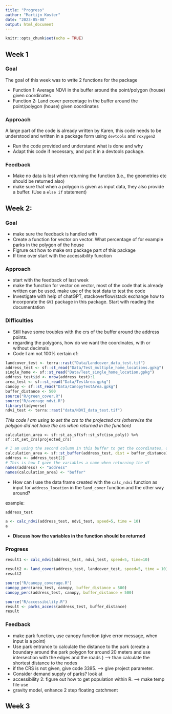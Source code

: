 ```yaml
---
title: "Progress"
author: "Martijn Koster"
date: "2023-05-08"
output: html_document
---
```


```r
knitr::opts_chunk$set(echo = TRUE)
```

## Week 1

### Goal

The goal of this week was to write 2 functions for the package

* Function 1: Average NDVI in the buffer around the point/polygon (house) given coordinates 
* Function 2: Land cover percentage in the buffer around the point/polygon (house) given coordinates

### Approach

A large part of the code is already written by Karen, this code needs to be understood and written in a package form using `devtools` and `roxygen2`

* Run the code provided and understand what is done and why
* Adapt this code if necessary, and put it in a devtools package. 

### Feedback

* Make no data is lost when returning the function (i.e., the geometries etc should be returned also)
* make sure that when a polygon is given as input data, they also provide a buffer. (Use a `else if` statement)


## Week 2: 

### Goal

* make sure the feedback is handled with
* Create a function for vector on vector. What percentage of for example parks in the polygon of the house
* Figrure out how to make `GVI` package part of this package
* If time over start with the accessibility function

### Approach

* start with the feedback of last week
* make the function for vector on vector, most of the code that is already written can be used. make use of the test data to test the code
* Investigate with help of chatGPT, stackoverflow/stack exchange how to incorporate the `GVI` package in this package. Start with reading the documentation

### Difficulties

* Still have some troubles with the crs of the buffer around the address points. 
* regarding the polygons, how do we want the coordinates, with or without decimals
* Code I am not 100% certain of: 
```r
landcover_test <- terra::rast("Data/Landcover_data_test.tif")
address_test <- sf::st_read("Data/Test_multiple_home_locations.gpkg")
single_home <- sf::st_read("Data/Test_single_home_location.gpkg")
address_test$id <- nrow(address_test):1
area_test <- sf::st_read("Data/TestArea.gpkg")
canopy <- sf::st_read("Data/CanopyTestArea.gpkg")
buffer_distance <- 500
source("R/green_cover.R")
source("R/average_ndvi.R")
library(tidyverse)
ndvi_test <- terra::rast("data/NDVI_data_test.tif")


```

*This code I am using to set the crs to the projected crs (otherwise the polygon did not have the crs when returned in the function)*

`calculation_area <- sf::st_as_sf(sf::st_sfc(iso_poly)) %>% sf::st_set_crs(projected_crs)`

```r

# I am using the second column in this buffer to get the coordinates, otherwise I would get the ID as well.
calculation_area <- sf::st_buffer(address_test, dist = buffer_distance)[2]
address <- address_test[2]
# This is how I gave the variables a name when returning the df
names(address) <- "address"
names(calculation_area) <- "buffer"
```

* How can I use the data frame created with the `calc_ndvi` function as input for `address_location` in the `land_cover` function and the other way around? 

example: 
```r
address_test
```

```r
a <- calc_ndvi(address_test, ndvi_test, speed=5, time = 10)
a
```

* **Discuss how the variables in the function should be returned **

### Progress

```r
result1 <- calc_ndvi(address_test, ndvi_test, speed=5, time=10)
```


```r
result2 <- land_cover(address_test, landcover_test, speed=5, time = 10)
result2 
```




```r
source("R/canopy_coverage.R")
canopy_perc(area_test, canopy, buffer_distance = 500)
canopy_perc(address_test, canopy, buffer_distance = 500)
```


```r
source("R/accessibility.R")
result <- parks_access(address_test, buffer_distance)
result
```

### Feedback

- make park function, use canopy function (give error message, when input is a point)
- Use park entrance to calculate the distance to the park (create a boundary around the park polygon for around 20 meters and use intersection with the edges and the roads ) --> than calculate the shortest distance to the nodes 
- if the CRS is not given, give code 3395. --> give project parameter. 
- Consider demand supply of parks? look at 
- accessibility 2: 
  figure out how to get population within R. --> make temp file use 
- gravity model, enhance 2 step floating catchment 



## Week 3



